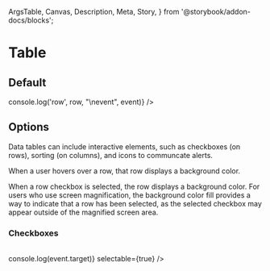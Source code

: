   ArgsTable,
  Canvas,
  Description,
  Meta,
  Story,
} from '@storybook/addon-docs/blocks';


<Meta component={Table} title="Components/Atoms/Table" />

# Table

<Description of={Table} />
<ArgsTable of={Table} />

## Default

<Canvas>
  <Story name="Default">
    <Table
      columns={columns}
      data={data}
      rowFunction={(row, event) => console.log('row', row, "\nevent", event)}
    />
  </Story>
</Canvas>

## Options

Data tables can include interactive elements, such as checkboxes (on rows), sorting (on columns), and icons to communcate alerts.

When a user hovers over a row, that row displays a background color.

When a row checkbox is selected, the row displays a background color. For users who use screen magnification, the background color fill provides a way to indicate that a row has been selected, as the selected checkbox may appear outside of the magnified screen area.

### Checkboxes

<Canvas>
  <Story name="Selectable">
    <Table
      columns={columns}
      data={data}
      rowFunction={(event) => console.log(event.target)}
      selectable={true}
    />
  </Story>
</Canvas>
